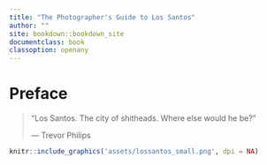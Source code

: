 ```yaml
---
title: "The Photographer's Guide to Los Santos"
author: ""
site: bookdown::bookdown_site
documentclass: book
classoption: openany
---
```


# Preface {-}

> "Los Santos. The city of shitheads. Where else would he be?"
>
> --- Trevor Philips


```r
knitr::include_graphics('assets/lossantos_small.png', dpi = NA)
```
